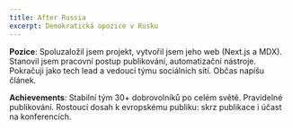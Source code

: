 ```yaml
---
title: After Russia
excerpt: Demokratická opozice v Rusku
---
```


**Pozice**: Spoluzaložil jsem projekt, vytvořil jsem jeho web (Next.js a MDX). Stanovil jsem pracovní postup publikování, automatizační nástroje. Pokračuji jako tech lead a vedoucí týmu sociálních sítí. Občas napíšu článek.

**Achievements**: Stabilní tým 30+ dobrovolníků po celém světě. Pravidelné publikování. Rostoucí dosah k evropskému publiku: skrz publikace i účast na konferencích.
